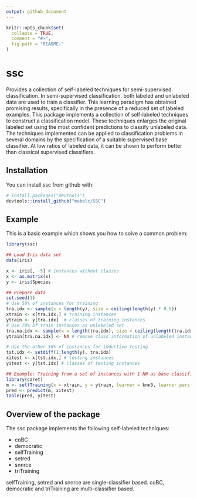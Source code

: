 ```yaml
---
output: github_document
---
```


<!-- README.md is generated from README.Rmd. Please edit that file -->

```r
knitr::opts_chunk$set(
  collapse = TRUE,
  comment = "#>",
  fig.path = "README-"
)
```

# ssc

Provides a collection of self-labeled techniques for semi-supervised classification. In semi-supervised classification, both labeled and unlabeled data are used to train a classifier. This learning paradigm has obtained promising results, specifically in the presence of a reduced set of labeled examples. This package implements a collection of self-labeled techniques to construct a classification model. These techniques enlarges the original labeled set using the most confident predictions to classify unlabeled data. The techniques implemented can be applied to classification problems in several domains by the specification of a suitable supervised base classifier. At low ratios of labeled data, it can be shown to perform better than classical supervised classifiers.

## Installation

You can install ssc from github with:

```r
# install.packages("devtools")
devtools::install_github("mabelc/SSC")
```

## Example

This is a basic example which shows you how to solve a common problem:

```r
library(ssc)

## Load Iris data set
data(iris)

x <- iris[, -5] # instances without classes
x <- as.matrix(x)
y <- iris$Species

## Prepare data
set.seed(1)
# Use 50% of instances for training
tra.idx <- sample(x = length(y), size = ceiling(length(y) * 0.5))
xtrain <- x[tra.idx,] # training instances
ytrain <- y[tra.idx]  # classes of training instances
# Use 70% of train instances as unlabeled set
tra.na.idx <- sample(x = length(tra.idx), size = ceiling(length(tra.idx) * 0.7))
ytrain[tra.na.idx] <- NA # remove class information of unlabeled instances

# Use the other 50% of instances for inductive testing
tst.idx <- setdiff(1:length(y), tra.idx)
xitest <- x[tst.idx,] # testing instances
yitest <- y[tst.idx] # classes of testing instances

## Example: Training from a set of instances with 1-NN as base classifier.
library(caret)
m <- selfTraining(x = xtrain, y = ytrain, learner = knn3, learner.pars = list(k = 1))
pred <- predict(m, xitest)
table(pred, yitest)
```

## Overview of the package

The ssc package implements the following self-labeled techniques:

- coBC
- democratic
- selfTraining
- setred
- snnrce
- triTraining

selfTraining, setred and snnrce are single-classifier based. coBC, democratic and triTraining are multi-classifier based. 

